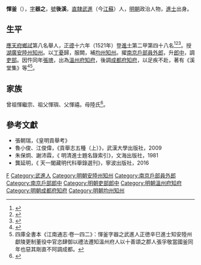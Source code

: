 {{明清人物信息框
| 姓名 = 惲釜
| 原名 =
| 圖片名稱= 
| 圖片大小 =
| 圖片說明 = 
| 最高職務 = 成都府知府
| 國家 = 大明 
| 爵位 =
| 籍貫 = [[南直隸|直隸]][[武進縣|武進縣]]（今[[江蘇|江蘇]]）
| 族裔 = 漢族
| 旗籍 = 
| 字號 = 字器之，號後溪
| 諡號 =
| 出生日期 = [[成化|成化]]二十年（1484年）
| 出生地點 = [[南直隸|直隸]][[武進縣|武進縣]]（今[[江蘇|江蘇]]）
| 逝世日期 = [[嘉靖|嘉靖]]二十二年（1543年）
| 逝世地點 = [[南直隸|直隸]][[武進縣|武進縣]]（今[[江蘇|江蘇]]）
| 墓葬 =
| 配偶 = 龔氏
| 親屬 =
| 出身 =
* 正德十六年辛巳科進士出身
| 經歷 =
| 著作 = 《溪堂集》
}}

'''惲釜'''（{{bd|1484年||1543年||catIdx=Y惲}}），[[表字|字]]'''器之'''，[[號|號]]'''後溪'''，[[南直隸|直隸]][[武進|武進]]（今[[江蘇|江蘇]]）人，[[明朝|明朝]]政治人物，[[進士|進士]]出身。

== 生平 ==
[[應天府|應天府]][[鄉試|鄉試]]第八名舉人，[[正德_(明朝)|正德]]十六年（1521年）登[[進士|進士]]第二甲第四十八名<ref>{{Cite book|title=《皇明贡举考》卷五|last=（明）[[张朝瑞|张朝瑞]]|first=|publisher=《续修四库全书》史部第828册|year=|isbn=|location=|pages=}}</ref><ref>{{Cite book|title=贡举志五种 上|last=鲁小俊，江俊伟著|first=|publisher=武汉：武汉大学出版社|year=2009|isbn=978-7-307-07043-1|location=|pages=}}</ref><ref>{{Cite book|title=近代中国史料丛刊续辑 785-790 明清进士题名录索引 1-6|last=朱保炯，谢沛霖|first=|publisher=文海出版社|year=1981|isbn=|location=台湾}}</ref>。授[[湖廣|湖廣]][[安陸州|安陸州]][[知州|知州]]。以[[丁憂|丁憂]]歸，服闕，補[[均州|均州]][[知州|知州]]。擢[[南京|南京]][[戶部|戶部]][[員外郎|員外郎]]，升[[郎中_(官職)|郎中]]，調[[吏部|吏部]]。因忤同年[[張璁|張璁]]，出為[[溫州府|溫州府]][[知府|知府]]，後調[[成都府|成都府]][[知府|知府]]，以足疾不赴，著有《溪堂集》等<ref>{{Cite web |url=http://wxyc.literature.org.cn/home/show?ChannelID=236&ContentID=9984 |title=全明词再续补（一）——台湾所藏珍稀本明人别集所辑明词续补_ - 文学遗产 |accessdate=2018-08-15 |archive-date=2018-08-15 |archive-url=https://web.archive.org/web/20180815131518/http://wxyc.literature.org.cn/home/show?ChannelID=236&ContentID=9984 |dead-url=no }}</ref><ref>四庫全書本《江南通志·卷一四二》：惲釜字器之武進人正徳辛巳進士知安陸州獻陵更制董役中官恣肆御以禮法遷知溫州府人以十善頌之郡人張孚敬當國釜同年也惡其剛直不阿調成都。</ref>。

== 家族 ==
曾祖惲繼宗、祖父惲璵、父惲禧。母陸氏<ref>{{Cite book|title=天一阁藏明代科举录选刊 登科录 点校本|last=龚延明主编|first=|publisher=宁波出版社|year=2016|isbn=978-7-5526-2320-8|location=宁波|pages=|quote=《天一閣藏明代科舉錄選刊.登科錄》之《正德十六年辛巳科進士登科錄》}}</ref>。

==參考文獻==
{{reflist}}
*張朝瑞，《皇明貢舉考》
*魯小俊、江俊偉，《貢舉志五種（上）》，武漢大學出版社，2009
*朱保炯、謝沛霖，《 明清進士題名錄索引》，文海出版社，1981
*龔延明，《 天一閣藏明代科舉錄選刊》，寧波出版社，2016

{{正德十六年辛巳科殿試金榜}}
{{毗陵惲氏}}

{{Authority control}}

{{DEFAULTSORT:Yun惲}}
[[Category:毗陵惲氏|F]]
[[Category:武進人|Category:武進人]]
[[Category:明朝安陸州知州|Category:明朝安陸州知州]]
[[Category:南京戶部員外郎|Category:南京戶部員外郎]]
[[Category:南京戶部郎中|Category:南京戶部郎中]]
[[Category:明朝吏部郎中|Category:明朝吏部郎中]]
[[Category:明朝溫州府知府|Category:明朝溫州府知府]]
[[Category:明朝成都府知府|Category:明朝成都府知府]]
[[Category:明朝均州知州|Category:明朝均州知州]]